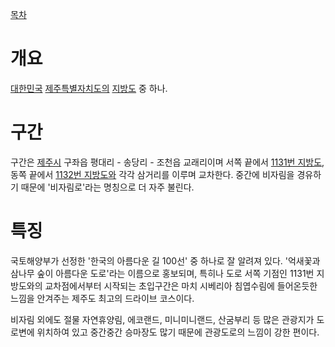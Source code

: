[[목차]]
= 개요 =
[[대한민국]] [[제주특별자치도]]의 [[지방도]] 중 하나.

= 구간 =
구간은 [[제주시]] 구좌읍 평대리 - 송당리 - 조천읍 교래리이며 서쪽 끝에서 [[1131번 지방도]], 동쪽 끝에서 [[1132번 지방도]]와 각각 삼거리를 이루며 교차한다. 중간에 비자림을 경유하기 때문에 '비자림로'라는 명칭으로 더 자주 불린다.

= 특징 =
국토해양부가 선정한 '한국의 아름다운 길 100선' 중 하나로 잘 알려져 있다. '억새꽃과 삼나무 숲이 아름다운 도로'라는 이름으로 홍보되며, 특히나 도로 서쪽 기점인 1131번 지방도와의 교차점에서부터 시작되는 초입구간은 마치 시베리아 침엽수림에 들어온듯한 느낌을 안겨주는 제주도 최고의 드라이브 코스이다. 

비자림 외에도 절물 자연휴양림, 에코랜드, 미니미니랜드, 산굼부리 등 많은 관광지가 도로변에 위치하여 있고 중간중간 승마장도 많기 때문에 관광도로의 느낌이 강한 편이다.
